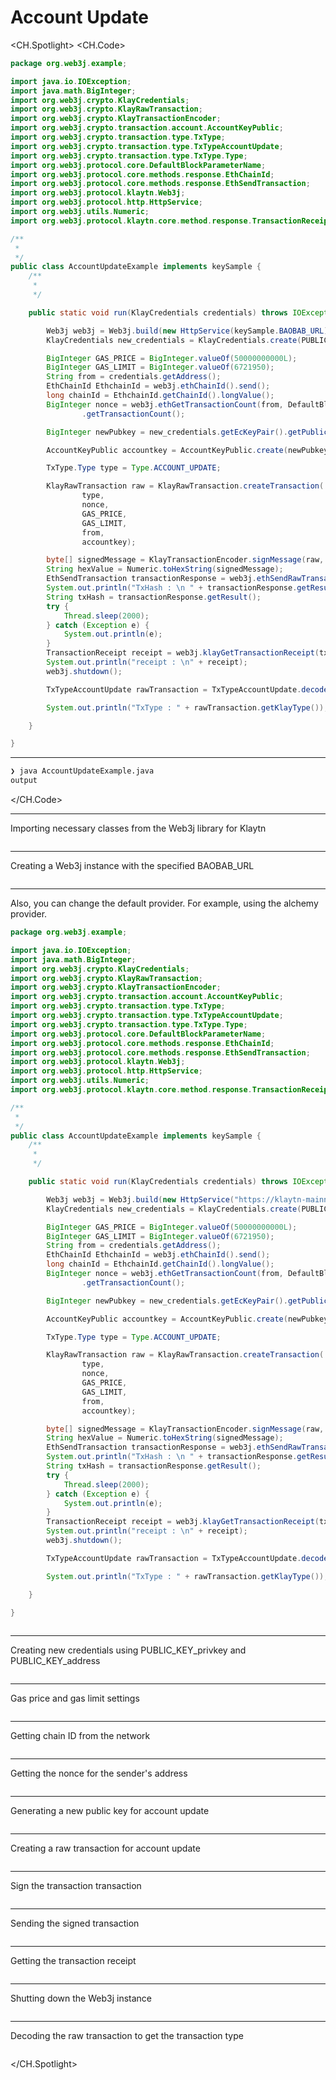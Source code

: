 # Account Update


<CH.Spotlight>
<CH.Code>

```java AccountUpdateExample.java
package org.web3j.example;

import java.io.IOException;
import java.math.BigInteger;
import org.web3j.crypto.KlayCredentials;
import org.web3j.crypto.KlayRawTransaction;
import org.web3j.crypto.KlayTransactionEncoder;
import org.web3j.crypto.transaction.account.AccountKeyPublic;
import org.web3j.crypto.transaction.type.TxType;
import org.web3j.crypto.transaction.type.TxTypeAccountUpdate;
import org.web3j.crypto.transaction.type.TxType.Type;
import org.web3j.protocol.core.DefaultBlockParameterName;
import org.web3j.protocol.core.methods.response.EthChainId;
import org.web3j.protocol.core.methods.response.EthSendTransaction;
import org.web3j.protocol.klaytn.Web3j;
import org.web3j.protocol.http.HttpService;
import org.web3j.utils.Numeric;
import org.web3j.protocol.klaytn.core.method.response.TransactionReceipt;

/**
 * 
 */
public class AccountUpdateExample implements keySample {
    /**
     * 
     */

    public static void run(KlayCredentials credentials) throws IOException {

        Web3j web3j = Web3j.build(new HttpService(keySample.BAOBAB_URL));
        KlayCredentials new_credentials = KlayCredentials.create(PUBLIC_KEY_privkey, PUBLIC_KEY_address);

        BigInteger GAS_PRICE = BigInteger.valueOf(50000000000L);
        BigInteger GAS_LIMIT = BigInteger.valueOf(6721950);
        String from = credentials.getAddress();
        EthChainId EthchainId = web3j.ethChainId().send();
        long chainId = EthchainId.getChainId().longValue();
        BigInteger nonce = web3j.ethGetTransactionCount(from, DefaultBlockParameterName.LATEST).send()
                .getTransactionCount();

        BigInteger newPubkey = new_credentials.getEcKeyPair().getPublicKey();

        AccountKeyPublic accountkey = AccountKeyPublic.create(newPubkey);

        TxType.Type type = Type.ACCOUNT_UPDATE;

        KlayRawTransaction raw = KlayRawTransaction.createTransaction(
                type,
                nonce,
                GAS_PRICE,
                GAS_LIMIT,
                from,
                accountkey);

        byte[] signedMessage = KlayTransactionEncoder.signMessage(raw, chainId, credentials);
        String hexValue = Numeric.toHexString(signedMessage);
        EthSendTransaction transactionResponse = web3j.ethSendRawTransaction(hexValue).send();
        System.out.println("TxHash : \n " + transactionResponse.getResult());
        String txHash = transactionResponse.getResult();
        try {
            Thread.sleep(2000);
        } catch (Exception e) {
            System.out.println(e);
        }
        TransactionReceipt receipt = web3j.klayGetTransactionReceipt(txHash).send().getResult();
        System.out.println("receipt : \n" + receipt);
        web3j.shutdown();

        TxTypeAccountUpdate rawTransaction = TxTypeAccountUpdate.decodeFromRawTransaction(signedMessage);

        System.out.println("TxType : " + rawTransaction.getKlayType());

    }

}


```




---
```zsh output
❯ java AccountUpdateExample.java
output
```
</CH.Code>






---
Importing necessary classes from the Web3j library for Klaytn


```java AccountUpdateExample.java focus=1:18

```
---

Creating a Web3j instance with the specified BAOBAB_URL


```java AccountUpdateExample.java focus=30

```
---

Also, you can change the default provider. For example, using the alchemy provider.

```java AccountUpdateExample.java focus=30
package org.web3j.example;

import java.io.IOException;
import java.math.BigInteger;
import org.web3j.crypto.KlayCredentials;
import org.web3j.crypto.KlayRawTransaction;
import org.web3j.crypto.KlayTransactionEncoder;
import org.web3j.crypto.transaction.account.AccountKeyPublic;
import org.web3j.crypto.transaction.type.TxType;
import org.web3j.crypto.transaction.type.TxTypeAccountUpdate;
import org.web3j.crypto.transaction.type.TxType.Type;
import org.web3j.protocol.core.DefaultBlockParameterName;
import org.web3j.protocol.core.methods.response.EthChainId;
import org.web3j.protocol.core.methods.response.EthSendTransaction;
import org.web3j.protocol.klaytn.Web3j;
import org.web3j.protocol.http.HttpService;
import org.web3j.utils.Numeric;
import org.web3j.protocol.klaytn.core.method.response.TransactionReceipt;

/**
 * 
 */
public class AccountUpdateExample implements keySample {
    /**
     * 
     */

    public static void run(KlayCredentials credentials) throws IOException {

        Web3j web3j = Web3j.build(new HttpService("https://klaytn-mainnet-rpc.allthatnode.com:8551"));
        KlayCredentials new_credentials = KlayCredentials.create(PUBLIC_KEY_privkey, PUBLIC_KEY_address);

        BigInteger GAS_PRICE = BigInteger.valueOf(50000000000L);
        BigInteger GAS_LIMIT = BigInteger.valueOf(6721950);
        String from = credentials.getAddress();
        EthChainId EthchainId = web3j.ethChainId().send();
        long chainId = EthchainId.getChainId().longValue();
        BigInteger nonce = web3j.ethGetTransactionCount(from, DefaultBlockParameterName.LATEST).send()
                .getTransactionCount();

        BigInteger newPubkey = new_credentials.getEcKeyPair().getPublicKey();

        AccountKeyPublic accountkey = AccountKeyPublic.create(newPubkey);

        TxType.Type type = Type.ACCOUNT_UPDATE;

        KlayRawTransaction raw = KlayRawTransaction.createTransaction(
                type,
                nonce,
                GAS_PRICE,
                GAS_LIMIT,
                from,
                accountkey);

        byte[] signedMessage = KlayTransactionEncoder.signMessage(raw, chainId, credentials);
        String hexValue = Numeric.toHexString(signedMessage);
        EthSendTransaction transactionResponse = web3j.ethSendRawTransaction(hexValue).send();
        System.out.println("TxHash : \n " + transactionResponse.getResult());
        String txHash = transactionResponse.getResult();
        try {
            Thread.sleep(2000);
        } catch (Exception e) {
            System.out.println(e);
        }
        TransactionReceipt receipt = web3j.klayGetTransactionReceipt(txHash).send().getResult();
        System.out.println("receipt : \n" + receipt);
        web3j.shutdown();

        TxTypeAccountUpdate rawTransaction = TxTypeAccountUpdate.decodeFromRawTransaction(signedMessage);

        System.out.println("TxType : " + rawTransaction.getKlayType());

    }

}
    

```
---
Creating new credentials using PUBLIC_KEY_privkey and PUBLIC_KEY_address



```java AccountUpdateExample.java focus=31

```
---
Gas price and gas limit settings



```java AccountUpdateExample.java focus=33:34

```
---

Getting chain ID from the network


```java AccountUpdateExample.java focus=36

```
---

Getting the nonce for the sender's address


```java AccountUpdateExample.java focus=38

```
---


Generating a new public key for account update

```java AccountUpdateExample.java focus=41:43

```
---


Creating a raw transaction for account update

```java AccountUpdateExample.java focus=47:53

```
---
Sign the transaction transaction



```java AccountUpdateExample.java focus=55:56
```
---
Sending the signed transaction



```java AccountUpdateExample.java focus=57:58

```
---
Getting the transaction receipt



```java AccountUpdateExample.java focus=59:66

```
---

Shutting down the Web3j instance


```java AccountUpdateExample.java focus=67

```
---
Decoding the raw transaction to get the transaction type



```java AccountUpdateExample.java focus=69:71

```


</CH.Spotlight>
